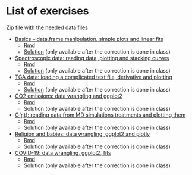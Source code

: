 # List of exercises

<a href="Data/Data.zip" download target="_blank">Zip file with the needed data files</a>

- [Basics – data.frame manipulation, simple plots and linear fits](Exo/Rexercises-plot0.html) 
    - <a href="Exo/Rexercises-plot0_exo.Rmd" download target="_blank">Rmd</a>
    - [Solution](Exo/Rexercises-plot0_solution.html) (only available after the correction is done in class)
- [Spectroscopic data: reading data, plotting and stacking curves](Exo/Rexercises-spectro.html) 
    - <a href="Exo/Rexercises-spectro_exo.Rmd" download target="_blank">Rmd</a>
    - [Solution](Exo/Rexercises-spectro_solution.html) (only available after the correction is done in class)
- [TGA data: loading a complicated text file, derivative and plotting](Exo/Rexercises-tga.html) 
    - <a href="Exo/Rexercises-tga_exo.Rmd" download target="_blank">Rmd</a>
    - [Solution](Exo/Rexercises-tga_solution.html) (only available after the correction is done in class)
- [CO2 emissions: data wrangling and ggplot2](Exo/Rexercises-co2.html) 
    - <a href="Exo/Rexercises-co2_exo.Rmd" download target="_blank">Rmd</a>
    - Solution (only available after the correction is done in class)
- [G(r,t): reading data from MD simulations treatments and plotting them](Exo/Rexercises-Grt.html) 
    - <a href="Exo/Rexercises-Grt_exo.Rmd" download target="_blank">Rmd</a>
    - Solution (only available after the correction is done in class)
- [Religion and babies: data wrangling, ggplot2 and plotly](Exo/Rexercises-religion_babies.html) 
    - <a href="Exo/Rexercises-religion_babies_exo.Rmd" download target="_blank">Rmd</a>
    - [Solution](Exo/Rexercises-religion_babies_solution.html) (only available after the correction is done in class)
- [COVID-19: data wrangling, ggplot2, fits](Exo/Rexercises-covid.html) 
    - <a href="Exo/Rexercises-covid_exo.Rmd" download target="_blank">Rmd</a>
    - Solution (only available after the correction is done in class)





